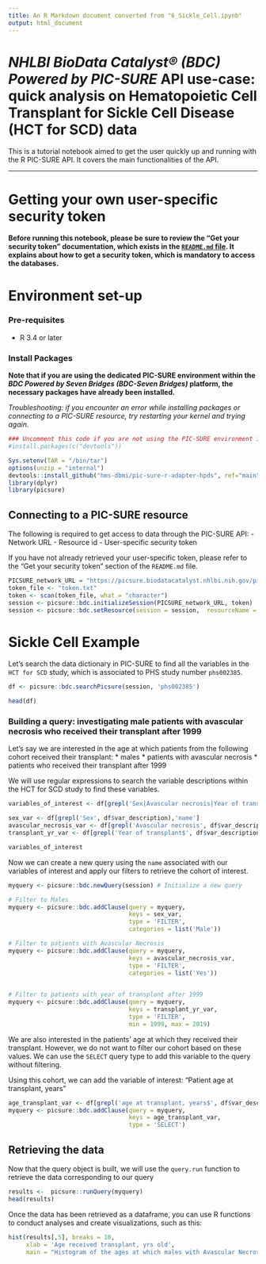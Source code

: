 ```yaml
---
title: An R Markdown document converted from "6_Sickle_Cell.ipynb"
output: html_document
---
```


# *NHLBI BioData Catalyst® (BDC) Powered by PIC-SURE* API use-case: quick analysis on Hematopoietic Cell Transplant for Sickle Cell Disease (HCT for SCD) data

This is a tutorial notebook aimed to get the user quickly up and running with the R PIC-SURE API. It covers the main functionalities of the API.

 -------   

# Getting your own user-specific security token

**Before running this notebook, please be sure to review the "Get your security token" documentation, which exists in the [`README.md` file](../README.md). It explains about how to get a security token, which is mandatory to access the databases.**

# Environment set-up

### Pre-requisites
- R 3.4 or later

### Install Packages

**Note that if you are using the dedicated PIC-SURE environment within the *BDC Powered by Seven Bridges (BDC-Seven Bridges)* platform, the necessary packages have already been installed.**

*Troubleshooting: if you encounter an error while installing packages or connecting to a PIC-SURE resource, try restarting your kernel and trying again.*


```r
### Uncomment this code if you are not using the PIC-SURE environment in *BDC-Seven Bridges*, or if you do not have all the necessary dependencies installed.
#install.packages(c("devtools"))
```

```r
Sys.setenv(TAR = "/bin/tar")
options(unzip = "internal")
devtools::install_github("hms-dbmi/pic-sure-r-adapter-hpds", ref="main", force=T, quiet=FALSE)
library(dplyr)
library(picsure)
```

## Connecting to a PIC-SURE resource

The following is required to get access to data through the PIC-SURE API: 
- Network URL
- Resource id
- User-specific security token

If you have not already retrieved your user-specific token, please refer to the "Get your security token" section of the `README.md` file.

```r
PICSURE_network_URL = "https://picsure.biodatacatalyst.nhlbi.nih.gov/picsure"
token_file <- "token.txt"
token <- scan(token_file, what = "character")
session <- picsure::bdc.initializeSession(PICSURE_network_URL, token)
session <- picsure::bdc.setResource(session = session,  resourceName = "AUTH")
```

# Sickle Cell Example

Let's search the data dictionary in PIC-SURE to find all the variables in the `HCT for SCD` study, which is associated to PHS study number `phs002385`. 

```r
df <- picsure::bdc.searchPicsure(session, 'phs002385')
```

```r
head(df)
```

### Building a query: investigating male patients with avascular necrosis who received their transplant after 1999

Let's say we are interested in the age at which patients from the following cohort received their transplant:
* males
* patients with avascular necrosis
* patients who received their transplant after 1999

We will use regular expressions to search the variable descriptions within the HCT for SCD study to find these variables.

```r
variables_of_interest <- df[grepl('Sex|Avascular necrosis|Year of transplant$', df$var_description),]

sex_var <- df[grepl('Sex', df$var_description),'name']
avascular_necrosis_var <- df[grepl('Avascular necrosis', df$var_description),'name']
transplant_yr_var <- df[grepl('Year of transplant$', df$var_description),'name']

variables_of_interest
```

Now we can create a new query using the `name` associated with our variables of interest and apply our filters to retrieve the cohort of interest.

```r
myquery <- picsure::bdc.newQuery(session) # Initialize a new query

# Filter to Males
myquery <- picsure::bdc.addClause(query = myquery, 
                                  keys = sex_var,
                                  type = 'FILTER',
                                  categories = list('Male'))

# Filter to patients with Avascular Necrosis
myquery <- picsure::bdc.addClause(query = myquery, 
                                  keys = avascular_necrosis_var,
                                  type = 'FILTER',
                                  categories = list('Yes'))
                                  

# Filter to patients with year of transplant after 1999
myquery <- picsure::bdc.addClause(query = myquery, 
                                  keys = transplant_yr_var,
                                  type = 'FILTER',
                                  min = 1999, max = 2019)
```

We are also interested in the patients' age at which they received their transplant. However, we do not want to filter our cohort based on these values. We can use the `SELECT` query type to add this variable to the query without filtering.

Using this cohort, we can add the variable of interest: "Patient age at transplant, years"

```r
age_transplant_var <- df[grepl('age at transplant, years$', df$var_description),'name']
myquery <- picsure::bdc.addClause(query = myquery, 
                                  keys = age_transplant_var,
                                  type = 'SELECT')
```

## Retrieving the data

Now that the query object is built, we will use the `query.run` function to retrieve the data corresponding to our query

```r
results <-  picsure::runQuery(myquery)
head(results)
```

Once the data has been retrieved as a dataframe, you can use R functions to conduct analyses and create visualizations, such as this:

```r
hist(results[,5], breaks = 10, 
     xlab = 'Age received transplant, yrs old', 
     main = "Histogram of the ages at which males with Avascular Necrosis \nreceived their transplant in the HCT for SCD study")
```

